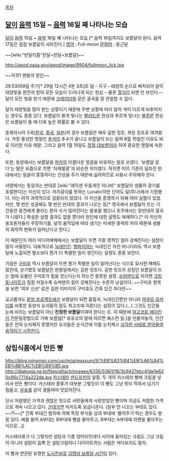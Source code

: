 [[목차]]
== [[달]]이 [[음력]] 15일 ~ [[음력]] 16일 째 나타나는 모습 ==
[[달]]이 [[음력]] 15일 ~ [[음력]] 16일 째 나타나는 모습 [* 음력 16일까지도 보름달이 된다. 음력 17일은 점점 보름달이 사라진다.]
[[영어]] : Full-moon
[[문화어]] : 옹근달


~~[wiki:"반달리즘"반달+반달=보름달]~~

http://apod.nasa.gov/apod/image/9904/fullmoon_lick.jpg

~~지학1 멘붕의 원인~~

29.53059일 주기[* 29일 12시간 4분 3초]로 달 - 지구 - 태양의 순으로 배치되어 달이 태양빛을 완전히 받아 모든 모습이 드러나게 되는 현상.--물론 [[월식]]이 되면 안 보인다.-- 달이 모든 빛을 받기 때문에 [[크레이터]]와 같은 굴곡을 잘 관찰할 수 없다.

달이 태양빛을 많이 받는 상황이기 때문에 주변 상황에 따라 달의 색이 다르게 비추어지는 경우도 종종 있다. 보름달이 붉게 빛나는 [[블러드문]] 현상과 푸르게 빛나는 [[블루문]] 현상은 보름달이 뜰 때 더욱 높은 확률로 볼 수 있다.

동북아시아 3국([[한국]], [[중국]], [[일본]])의 경우 보름달은 매우 길한 징조, 복된 징조로 여겨왔다. 가장 풍성한 명절인 [[추석]]이 추수가 끝나고 보름달이 뜨는 음력 8월 15일인 이유도 바로 이러한 이유 때문. 그리고 음력 1월 15일도 [[정월 대보름]]이라 하여 중요한 명절에 속한다.

또한, 동양에서는 보름달을 [[여자]]의 아름다운 얼굴을 비유하는 말로 쓰였다. '보름달 같다'는 말은 요즘으로 치면 '자체발광'과 비슷한 의미였다. 하지면 미의 기준이 달라진 현대에서는 얼굴이 뚱뚱하다는 인상을 주기 때문에 싫어하므로 사용시 주의해야 한다.

서양에서는 동양과는 반대로 [wiki:"레이센 우동게인 이나바" 보름달이 생물의 광기를 조절한다]는 미신이 있다. 미치광이를 뜻하는 Lunatic이란 단어도 달(루나)에서 기원했다. 이는 아직 과학적으로 검증되지 않았다. 이 미신을 증명하기 위해 여러 실험이 있었지만, 몇 번은 성공해도 몇 번은 반대의 결과가 나오는 등[* 영국에서 보름달이 뜨는 기간동안 광견에게 물리는 환자 수가 많아진다는 발표를 했으나 호주에서는 정반대의 결과가 나왔다.] 확실한 실험 결과도 없을 뿐더러 원인에 대한 설명도 애매하다.[* 이 미신의 옹호론자들이 주장하기를, 달의 움직임에 따라 생기는 미세한 중력의 차이 때문에 생물의 화학적 변화가 일어난다고 한다.] 

이 때문인지 여러 미디어매체에서는 보름달이 뜨면 각종 영적인 힘이 강해진다는 설정이 많이 사용된다. 대표적으로 [[늑대인간]]. [[뱀파이어]]는 늑대인간 까진 아니더라도 역시 보름달에 노출되면 평소보다 뭔가 더 특별한 일이 생긴다는 설정도 종종 보인다.

가끔은 [[구미호]] 역시 보름달이 뜨면 뭔가 특별한 일이 일어난다는 식으로 묘사한 매체도 많은데, 상기했듯 보름달은 한중일에서는 길한 징조다. 길한 징조의 상징인 보름달이 뜨는 밤에 요물인 구미호가 힘을 얻는다는지 하는건 잘못된 설정. [[슈퍼맨]]으로 치자면 [[크립토나이트]]가 점점 커질수록 슈퍼맨의 힘이 강해진다는 수준의 낭설이다. ~~구미호 항목을 보면 '여우 신선' 같은 길한 이미지의 구미호도 간혹 있긴 하다만~~

공교롭게도 [[동방 프로젝트]]에선 보름달이 되면 흡혈귀, 늑대인간뿐만 아니라 [[야쿠모 유카리]]를 비롯한 동양식 요괴들의 힘도 최고조에 이른다는 설정이 있다.(...) 그것도 인간들 눈에 비치는 보름달이 아닌 '''진정한 보름달'''이여야 한다는 듯. 이 때문에 [[야고코로 에이린]]이 천문밀장법으로 가짜 보름달[* 유유코의 말에 따르면 예스런 달.]을 만들어놓자, 인간들은 전혀 눈치채지 못했지만 요괴들은 순식간에 이를 눈치채고 [[동방영야초|심각한 사태로 받아들여 움직이기 시작한다.]]
== 삼립식품에서 만든 빵 ==
http://blog.joinsmsn.com/usr/m/a/maxxum/9/%EB%B3%B4%EB%A6%84%EB%8B%AC%EB%B9%B5.jpg http://diakonia.ne.kr/files/attach/images/6335/536/016/3c9427ebc41de1e620c86c7714a222da.jpg
[[카스테라]] [[샌드위치]]의 일종. 두 개의 카스테라 빵에 크림을 넣어서 만든 빵이다. 카스테라 종류가 대부분 그렇듯이 이 빵도 그냥 목이 막혀서 넘기기 힘들고, [[우유]]를 같이 곁들여야 맛있어진다.

당시 저렴했던 가격과 괜찮은 맛으로 서민들에게 사랑받았던 빵이며 지금도 저렴한 가격으로 계속 나오고 있다. [[군대]]가면 미치도록 보급나온다. (일부 안 나오는 부대도 있다. ~~?!~~[* 간혹 부대간 협의에 의해 특정 부식을 상대 부대에 '몰아주기'하는 경우도 왕왕 있다. 예를 들어 A부대는 B부대에 빵을 몰아주고, B부대는 A부대에 라면을 몰아주는 식으로...])

카스테라류가 다 그렇지만 설탕과 기름 덩어리인데다 사이에 들어있는 크림도 그냥 크림이 아니라 설탕이 듬뿍 든 설탕크림이니 다이어트하는 사람은 쳐다보지도 말자.

이 빵과 연관된 유명한 [[도시전설]]로 [[김영삼 보름달 사건]]이 있다.

